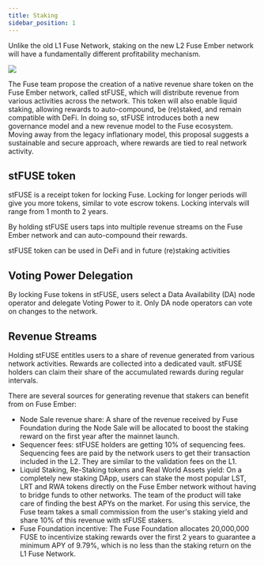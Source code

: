 ```yaml
---
title: Staking
sidebar_position: 1
---
```


Unlike the old L1 Fuse Network, staking on the new L2 Fuse Ember network will have a fundamentally different profitability mechanism.

![](/img/fuse-ember/Ember-stFUSE.jpg)

The Fuse team propose the creation of a native revenue share token on the Fuse Ember network, called stFUSE, which will distribute revenue from various activities across the network. This token will also enable liquid staking, allowing rewards to auto-compound, be (re)staked, and remain compatible with DeFi. In doing so, stFUSE introduces both a new governance model and a new revenue model to the Fuse ecosystem.
Moving away from the legacy inflationary model, this proposal suggests a sustainable and secure approach, where rewards are tied to real network activity.

## stFUSE token​

stFUSE is a receipt token for locking Fuse. Locking for longer periods will give you more tokens, similar to vote escrow tokens. Locking intervals will range from 1 month to 2 years.

By holding stFUSE users taps into multiple revenue streams on the Fuse Ember network and can auto-compound their rewards.

stFUSE token can be used in DeFi and in future (re)staking activities

## Voting Power Delegation​

By locking Fuse tokens in stFUSE, users select a Data Availability (DA) node operator and delegate Voting Power to it. Only DA node operators can vote on changes to the network.

## Revenue Streams​

Holding stFUSE entitles users to a share of revenue generated from various network activities. Rewards are collected into a dedicated vault. stFUSE holders can claim their share of the accumulated rewards during regular intervals.

There are several sources for generating revenue that stakers can benefit from on Fuse Ember:

- Node Sale revenue share: A share of the revenue received by Fuse Foundation during the Node Sale will be allocated to boost the staking reward on the first year after the mainnet launch.
- Sequencer fees: stFUSE holders are getting 10% of sequencing fees. Sequencing fees are paid by the network users to get their transaction included in the L2. They are similar to the validation fees on the L1.
- Liquid Staking, Re-Staking tokens and Real World Assets yield: On a completely new staking DApp, users can stake the most popular LST, LRT and RWA tokens directly on the Fuse Ember network without having to bridge funds to other networks. The team of the product will take care of finding the best APYs on the market. For using this service, the Fuse team takes a small commission from the user's staking yield and share 10% of this revenue with stFUSE stakers.
- Fuse Foundation incentive: The Fuse Foundation allocates 20,000,000 FUSE to incentivize staking rewards over the first 2 years to guarantee a minimum APY of 9.79%, which is no less than the staking return on the L1 Fuse Network.
